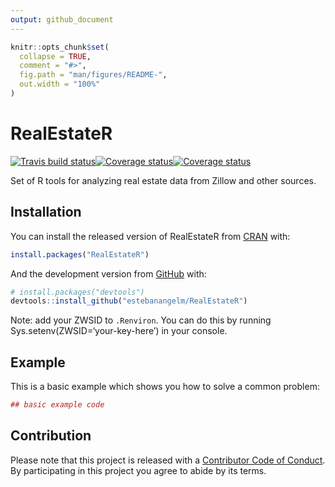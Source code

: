 ```yaml
---
output: github_document
---
```


<!-- README.md is generated from README.Rmd. Please edit that file -->

```r
knitr::opts_chunk$set(
  collapse = TRUE,
  comment = "#>",
  fig.path = "man/figures/README-",
  out.width = "100%"
)
```
# RealEstateR
[![Travis build status](https://travis-ci.org/estebanangelm/RealEstateR.svg?branch=master)](https://travis-ci.org/estebanangelm/RealEstateR)[![Coverage status](https://coveralls.io/repos/github/estebanangelm/RealEstateR/badge.svg)](https://coveralls.io/r/estebanangelm/RealEstateR?branch=master)[![Coverage status](https://codecov.io/gh/estebanangelm/RealEstateR/branch/master/graph/badge.svg)](https://codecov.io/github/estebanangelm/RealEstateR?branch=master)

Set of R tools for analyzing real estate data from Zillow and other sources.

## Installation

You can install the released version of RealEstateR from [CRAN](https://CRAN.R-project.org) with:

``` r
install.packages("RealEstateR")
```

And the development version from [GitHub](https://github.com/) with:

``` r
# install.packages("devtools")
devtools::install_github("estebanangelm/RealEstateR")
```

Note: add your ZWSID to `.Renviron`. You can do this by running  Sys.setenv(ZWSID='your-key-here') in your console.

## Example

This is a basic example which shows you how to solve a common problem:

```r
## basic example code
```

## Contribution

Please note that this project is released with a [Contributor Code of Conduct](CODE_OF_CONDUCT.md).
By participating in this project you agree to abide by its terms.
